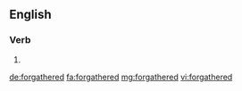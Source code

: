 ==English==

===Verb===
{{head|en}}

# {{en-past of|forgather}}

[[de:forgathered]]
[[fa:forgathered]]
[[mg:forgathered]]
[[vi:forgathered]]